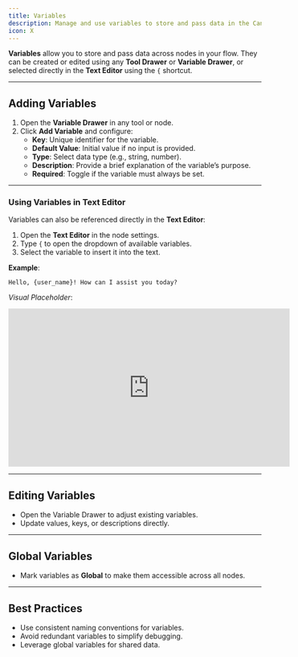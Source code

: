```yaml
---
title: Variables
description: Manage and use variables to store and pass data in the Canvas feature of Orova Agents.
icon: X
---
```


**Variables** allow you to store and pass data across nodes in your flow. They can be created or edited using any **Tool Drawer** or **Variable Drawer**, or selected directly in the **Text Editor** using the `{` shortcut.

---

## Adding Variables

1. Open the **Variable Drawer** in any tool or node.
2. Click **Add Variable** and configure:
   - **Key**: Unique identifier for the variable.
   - **Default Value**: Initial value if no input is provided.
   - **Type**: Select data type (e.g., string, number).
   - **Description**: Provide a brief explanation of the variable’s purpose.
   - **Required**: Toggle if the variable must always be set.

---

### Using Variables in Text Editor

Variables can also be referenced directly in the **Text Editor**:

1. Open the **Text Editor** in the node settings.
2. Type `{` to open the dropdown of available variables.
3. Select the variable to insert it into the text.

**Example**:

```plaintext
Hello, {user_name}! How can I assist you today?
```

_Visual Placeholder_:

<iframe
  width="560"
  height="315"
  src="https://www.youtube.com/embed/DFxLsALToJc?si=7xilKwgN402AvVs2"
  title="YouTube video player"
  frameborder="0"
  allow="accelerometer; autoplay; clipboard-write; encrypted-media; gyroscope; picture-in-picture; web-share"
  referrerpolicy="strict-origin-when-cross-origin"
  allowfullscreen
></iframe>

---

## Editing Variables

- Open the Variable Drawer to adjust existing variables.
- Update values, keys, or descriptions directly.

---

## Global Variables

- Mark variables as **Global** to make them accessible across all nodes.

---

## Best Practices

- Use consistent naming conventions for variables.
- Avoid redundant variables to simplify debugging.
- Leverage global variables for shared data.

